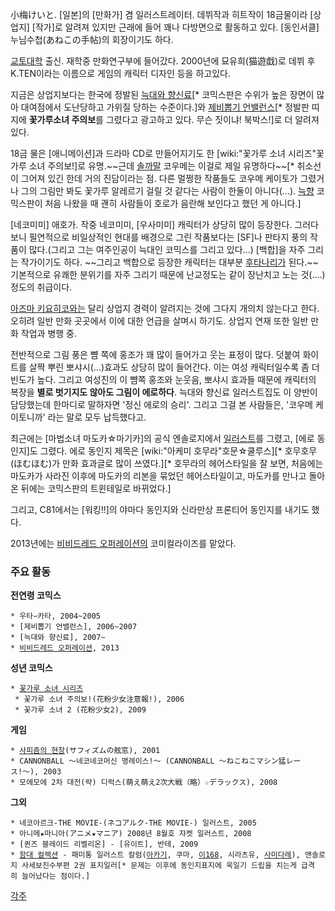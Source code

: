 小梅けいと. [일본]의 [만화가] 겸 일러스트레이터. 데뷔작과 히트작이 18금물이라 [상업지] [작가]로 알려져 있지만 근래에 들어 꽤나 다방면으로 활동하고 있다. [동인서클] 누님수첩(あねこの手帖)의 회장이기도 하다.

[[교토대학]] 출신. 재학중 만화연구부에 들어갔다. 2000년에 묘유희(猫遊戱)로 데뷔 후 K.TEN이라는 이름으로 게임의 캐릭터 디자인 등을 하고있다. 

지금은 상업지보다는 한국에 정발된 [[늑대와 향신료]][* 코믹스판은 수위가 높은 장면이 많아 대여점에서 도난당하고 가위질 당하는 수준이다.]와 [[제비뽑기 언밸런스]][* 정발판 띠지에 '''꽃가루소녀 주의보'''를 그렸다고 광고하고 있다. 무슨 짓이냐! 북박스!]로 더 알려져 있다.

18금 물은 [애니메이션]과 드라마 CD로 만들어지기도 한 [wiki:"꽃가루 소녀 시리즈"꽃가루 소녀 주의보!]로 유명.~~근데 [[솔까말]] 코우메는 이걸로 제일 유명하다~~[* 취소선이 그어져 있긴 한데 거의 진담이라는 점. 다른 멀쩡한 작품들도 코우메 케이토가 그렸거나 그의 그림만 봐도 꽃가루 알레르기 걸릴 것 같다는 사람이 한둘이 아니다(...). [[늑향]] 코믹스판이 처음 나왔을 때 괜히 사람들이 호로가 음란해 보인다고 했던 게 아니다.]

[네코미미] 애호가. 작중 네코미미, [우사미미] 캐릭터가 상당히 많이 등장한다. 그러다보니 필연적으로 비일상적인 현대를 배경으로 그린 작품보다는 [SF]나 판타지 풍의 작품이 많다.(그리고 그는 여주인공이 늑대인 코믹스를 그리고 있다...)
[백합]을 자주 그리는 작가이기도 하다. ~~그리고 백합으로 등장한 캐릭터는 대부분 [[후타나리]]가 된다.~~ 기본적으로 유쾌한 분위기를 자주 그리기 때문에 난교정도는 같이 장난치고 노는 것(....) 정도의 취급이다.

[[아즈마 키요히코]]와는 달리 상업지 경력이 알려지는 것에 그다지 개의치 않는다고 한다. 오히려 일반 만화 곳곳에서 이에 대한 언급을 살며시 하기도. 상업지 연재 또한 일반 만화 작업과 병행 중.

전반적으로 그림 풍은 뺨 쪽에 홍조가 꽤 많이 들어가고 웃는 표정이 많다. 덧붙여 화이트를 살짝 뿌린 뽀샤시(...)효과도 상당히 많이 들어간다. 이는 여성 캐릭터일수록 좀 더 빈도가 높다. 그리고 여성진의 이 뺨쪽 홍조와 눈웃음, 뽀샤시 효과들 때문에 캐릭터의 복장을 '''별로 벗기지도 않아도 그림이 에로하다'''. 늑대와 향신료 일러스트집도 이 양반이 담당했는데 한마디로 말하자면 '정신 에로의 승리'. 그리고 그걸 본 사람들은, '코우메 케이토니까' 라는 말로 모두 납득했다고.

최근에는 [마법소녀 마도카☆마기카]의 공식 엔솔로지에서 [http://i.imgur.com/JYA8H.jpg 일러스트]를 그렸고, [에로 동인지]도 그렸다. 에로 동인지 제목은 [wiki:"아케미 호무라"호문☆쿨루스][* 호무호무(ほむほむ)가 만화 효과글로 많이 쓰였다.][* 호무라의 헤어스타일을 잘 보면, 처음에는 마도카가 사라진 이후에 마도카의 리본을 묶었던 헤어스타일이고, 마도카를 만나고 돌아온 뒤에는 코믹스판의 트윈테일로 바뀌었다.]

그리고, C81에서는 [워킹!!]의 야마다 동인지와 신라만상 프론티어 동인지를 내기도 했다.

2013년에는 [[비비드레드 오퍼레이션]]의 코미컬라이즈를 맡았다.

=== 주요 활동 ===
'''전연령 코믹스'''
 * 우타∽카타, 2004~2005
 * [제비뽑기 언밸런스], 2006~2007
 * [늑대와 향신료], 2007~
 * [[비비드레드 오퍼레이션]], 2013

'''성년 코믹스'''
 * [[꽃가루 소녀 시리즈]]
  * 꽃가루 소녀 주의보!(花粉少女注意報!), 2006
  * 꽃가루 소녀 2 (花粉少女2), 2009

'''게임'''
 * [[사피즘의 현창]](サフィズムの舷窓), 2001
 * CANNONBALL 〜네코네코머신 맹레이스!〜 (CANNONBALL 〜ねこねこマシン猛レース!〜), 2003
 * 모에모에 2차 대전(략) 디럭스(萌え萌え2次大戦（略）☆デラックス), 2008

''' 그외'''
 * 네코아르크-THE MOVIE-(ネコアルク-THE MOVIE-) 일러스트, 2005
 * 아니메★마니아(アニメ★マニア) 2008년 8월호 쟈켓 일러스트, 2008
 * [퀸즈 블레이드 리벨리온] - [유이트], 반테, 2009
 * [[함대 컬렉션]] - 패미통 일러스트 칼럼([[아카기(함대 컬렉션)|아카기]], 쿠마, [[이168]], 시라츠유, [[사미다레]]), 앤솔로지 사세보진수부편 2권 표지일러[* 문제는 이후에 동인지표지에 욱일기 드립을 치는게 급격히 늘어났다는 점이다.]

[[각주]]
